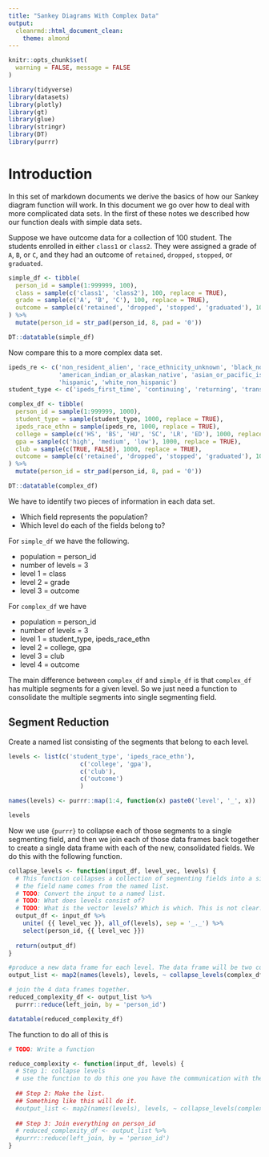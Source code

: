 ```yaml
---
title: "Sankey Diagrams With Complex Data"
output: 
  cleanrmd::html_document_clean:
    theme: almond
---
```


```r
knitr::opts_chunk$set(
  warning = FALSE, message = FALSE
)
```

```r
library(tidyverse)
library(datasets)
library(plotly)
library(gt)
library(glue)
library(stringr)
library(DT)
library(purrr)
```

# Introduction

In this set of markdown documents we derive the basics of how our Sankey diagram function will work. In this document we go over how to deal with more complicated data sets. In the first of these notes we described how our function deals with simple data sets.

Suppose we have outcome data for a collection of 100 student. The students enrolled in either `class1` or `class2`. They were assigned a grade of `A`, `B`, or `C`, and they had an outcome of `retained`, `dropped`, `stopped`, or `graduated`. 

```r
simple_df <- tibble(
  person_id = sample(1:999999, 100),
  class = sample(c('class1', 'class2'), 100, replace = TRUE),
  grade = sample(c('A', 'B', 'C'), 100, replace = TRUE),
  outcome = sample(c('retained', 'dropped', 'stopped', 'graduated'), 100, replace = TRUE)
) %>% 
  mutate(person_id = str_pad(person_id, 8, pad = '0'))

DT::datatable(simple_df)
```

Now compare this to a more complex data set.

```r
ipeds_re <- c('non_resident_alien', 'race_ethnicity_unknown', 'black_non_hispanic',
              'american_indian_or_alaskan_native', 'asian_or_pacific_islander',
              'hispanic', 'white_non_hispanic')
student_type <- c('ipeds_first_time', 'continuing', 'returning', 'transfer', 'graduate', 'ut_first_time')

complex_df <- tibble(
  person_id = sample(1:999999, 1000),
  student_type = sample(student_type, 1000, replace = TRUE),
  ipeds_race_ethn = sample(ipeds_re, 1000, replace = TRUE),
  college = sample(c('HS', 'BS', 'HU', 'SC', 'LR', 'ED'), 1000, replace = TRUE),
  gpa = sample(c('high', 'medium', 'low'), 1000, replace = TRUE),
  club = sample(c(TRUE, FALSE), 1000, replace = TRUE),
  outcome = sample(c('retained', 'dropped', 'stopped', 'graduated'), 1000, replace = TRUE)
) %>% 
  mutate(person_id = str_pad(person_id, 8, pad = '0'))

DT::datatable(complex_df)
```

We have to identify two pieces of information in each data set.

- Which field represents the population?
- Which level do each of the fields belong to?

For `simple_df` we have the following.

- population = person_id
- number of levels = 3
- level 1 = class
- level 2 = grade
- level 3 = outcome

For `complex_df` we have

- population = person_id
- number of levels = 3
- level 1 = student_type, ipeds_race_ethn
- level 2 = college, gpa
- level 3 = club
- level 4 = outcome

The main difference between `complex_df` and `simple_df` is that `complex_df` has multiple segments for a given level. So we just need a function to consolidate the multiple segments into single segmenting field.

## Segment Reduction

Create a named list consisting of the segments that belong to each level.

```r
levels <- list(c('student_type', 'ipeds_race_ethn'),
                    c('college', 'gpa'),
                    c('club'),
                    c('outcome')
                    )

names(levels) <- purrr::map(1:4, function(x) paste0('level', '_', x))

levels
```

Now we use `{purrr}` to collapse each of those segments to a single segmenting field, and then we join each of those data frames back together to create a single data frame with each of the new, consolidated fields. We do this with the following function.


```r
collapse_levels <- function(input_df, level_vec, levels) {
  # This function collapses a collection of segmenting fields into a single field.
  # the field name comes from the named list.
  # TODO: Convert the input to a named list.
  # TODO: What does levels consist of?
  # TODO: What is the vector levels? Which is which. This is not clear.
  output_df <- input_df %>% 
    unite( {{ level_vec }}, all_of(levels), sep = '_._') %>% 
    select(person_id, {{ level_vec }})
  
  return(output_df)
}
```


```r
#produce a new data frame for each level. The data frame will be two columns person_id, and the level.
output_list <- map2(names(levels), levels, ~ collapse_levels(complex_df, {{ .x }} , .y))

# join the 4 data frames together.
reduced_complexity_df <- output_list %>% 
  purrr::reduce(left_join, by = 'person_id')
```

```r
datatable(reduced_complexity_df)
```

The function to do all of this is
```r
# TODO: Write a function

reduce_complexity <- function(input_df, levels) {
  # Step 1: collapse levels 
  # use the function to do this one you have the communication with the named list worked out.
  
  ## Step 2: Make the list.
  ## Something like this will do it.
  #output_list <- map2(names(levels), levels, ~ collapse_levels(complex_df, {{ .x }} , .y))
  
  ## Step 3: Join everything on person_id
  # reduced_complexity_df <- output_list %>% 
  #purrr::reduce(left_join, by = 'person_id')
}

```


